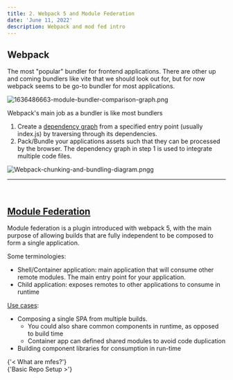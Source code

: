 ```yaml
---
title: 2. Webpack 5 and Module Federation
date: 'June 11, 2022'
description: Webpack and mod fed intro
---
```


## Webpack

The most "popular" bundler for frontend applications. There are other up and coming bundlers like vite that we should look out for, but for now webpack seems to be go-to bundler for most applications.

<div style={{ position: 'relative', height: '400px', margin: '32px' }}>
  <Image
    src="/assets/1636486663-module-bundler-comparison-graph.png"
    alt="1636486663-module-bundler-comparison-graph.png"
    layout={'fill'}
    objectFit={'contain'}
  />
</div>

Webpack's main job as a bundler is like most bundlers

1. Create a <ins>dependency graph</ins> from a specified entry point (usually index.js) by traversing through its dependencies.
2. Pack/Bundle your applications assets such that they can be processed by the browser. The dependency graph in step 1 is used to integrate multiple code files.

<div style={{ position: 'relative', height: '300px', margin: '32px' }}>
  <Image
    src="/assets/Webpack-chunking-and-bundling-diagram.png"
    alt="Webpack-chunking-and-bundling-diagram.pngg"
    layout={'fill'}
    objectFit={'contain'}
  />
</div>
<hr />
<br />

## [Module Federation](https://webpack.js.org/concepts/module-federation/)

Module federation is a plugin introduced with webpack 5, with the main purpose of allowing builds that are fully independent to be composed to form a single application.

Some terminologies:

- Shell/Container application: main application that will consume other remote modules. The main entry point for your application.
- Child application: exposes remotes to other applications to consume in runtime

[Use cases](https://webpack.js.org/guides/public-path/):

- Composing a single SPA from multiple builds.
  - You could also share common components in runtime, as opposed to build time
  - Container app can defined shared modules to avoid code duplication
- Building component libraries for consumption in run-time

<div className="page-menu-bottom">
  <Link href="/1-what-are-mfe" passHref>
    <div className="menu-link"> {'< What are mfes?'}</div>
  </Link>
  <Link href="/3-basic-repo-setup" passHref>
    <div className="menu-link">{'Basic Repo Setup >'}</div>
  </Link>
</div>
